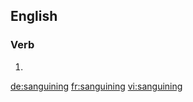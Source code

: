 ==English==

===Verb===
{{head|en|present participle}}

# {{present participle of|sanguine|lang=en|nocat=1}}

[[de:sanguining]]
[[fr:sanguining]]
[[vi:sanguining]]